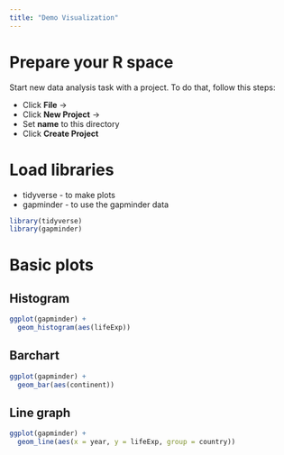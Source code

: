 ```yaml
---
title: "Demo Visualization"
---
```


# Prepare your R space

Start new data analysis task with a project. To do that, follow this steps:

-   Click **File** -\>
-   Click **New Project** -\>
-   Set **name** to this directory
-   Click **Create Project**

# Load libraries

-   tidyverse - to make plots
-   gapminder - to use the gapminder data

```r
library(tidyverse)
library(gapminder)
```

# Basic plots

## Histogram

```r
ggplot(gapminder) +
  geom_histogram(aes(lifeExp))
```

## Barchart

```r
ggplot(gapminder) +
  geom_bar(aes(continent))
```

## Line graph

```r
ggplot(gapminder) +
  geom_line(aes(x = year, y = lifeExp, group = country))
```
